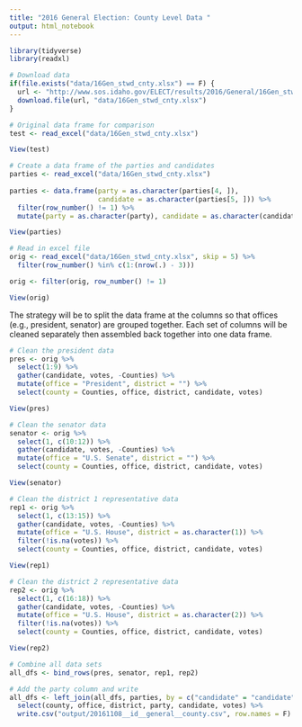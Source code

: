 ```yaml
---
title: "2016 General Election: County Level Data "
output: html_notebook
---
```


```r
library(tidyverse)
library(readxl)
```

```r
# Download data
if(file.exists("data/16Gen_stwd_cnty.xlsx") == F) {
  url <- "http://www.sos.idaho.gov/ELECT/results/2016/General/16Gen_stwd_cnty.xlsx"
  download.file(url, "data/16Gen_stwd_cnty.xlsx") 
}
```

```r
# Original data frame for comparison 
test <- read_excel("data/16Gen_stwd_cnty.xlsx")

View(test)
```

```r
# Create a data frame of the parties and candidates 
parties <- read_excel("data/16Gen_stwd_cnty.xlsx")
  
parties <- data.frame(party = as.character(parties[4, ]), 
                      candidate = as.character(parties[5, ])) %>% 
  filter(row_number() != 1) %>% 
  mutate(party = as.character(party), candidate = as.character(candidate))

View(parties)
```

```r
# Read in excel file
orig <- read_excel("data/16Gen_stwd_cnty.xlsx", skip = 5) %>% 
  filter(row_number() %in% c(1:(nrow(.) - 3)))

orig <- filter(orig, row_number() != 1)

View(orig)
```

The strategy will be to split the data frame at the columns so that offices
(e.g., president, senator) are grouped together. Each set of columns will be 
cleaned separately then assembled back together into one data frame. 

```r
# Clean the president data 
pres <- orig %>% 
  select(1:9) %>% 
  gather(candidate, votes, -Counties) %>%
  mutate(office = "President", district = "") %>% 
  select(county = Counties, office, district, candidate, votes)

View(pres)
```

```r
# Clean the senator data 
senator <- orig %>% 
  select(1, c(10:12)) %>% 
  gather(candidate, votes, -Counties) %>%
  mutate(office = "U.S. Senate", district = "") %>% 
  select(county = Counties, office, district, candidate, votes)

View(senator)
```

```r
# Clean the district 1 representative data 
rep1 <- orig %>% 
  select(1, c(13:15)) %>% 
  gather(candidate, votes, -Counties) %>%
  mutate(office = "U.S. House", district = as.character(1)) %>% 
  filter(!is.na(votes)) %>%
  select(county = Counties, office, district, candidate, votes)

View(rep1)
```

```r
# Clean the district 2 representative data 
rep2 <- orig %>% 
  select(1, c(16:18)) %>% 
  gather(candidate, votes, -Counties) %>%
  mutate(office = "U.S. House", district = as.character(2)) %>% 
  filter(!is.na(votes)) %>%
  select(county = Counties, office, district, candidate, votes)

View(rep2)
```

```r
# Combine all data sets
all_dfs <- bind_rows(pres, senator, rep1, rep2)

# Add the party column and write
all_dfs <- left_join(all_dfs, parties, by = c("candidate" = "candidate")) %>% 
  select(county, office, district, party, candidate, votes) %>%
  write.csv("output/20161108__id__general__county.csv", row.names = F)
```